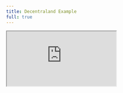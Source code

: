 ```yaml
---
title: Decentraland Example
full: true
---
```

<style global="true">{`
  article {
    padding-top: 1.3rem !important;
  }
`}</style>
<iframe
  src="https://codesandbox.io/embed/github/anudit/convodecentraland?file=/src/game.ts?codemirror=1&fontsize=14&theme=dark&autoresize=1&hidenavigation=1"
  style={{
    width: '100%',
    height: '100%',
    border: 0,
    overflow: 'hidden',
    background: 'rgb(21, 21, 21)'
  }}
  title="Decentraland Example"
  allow="accelerometer; ambient-light-sensor; camera; encrypted-media; geolocation; gyroscope; hid; microphone; midi; payment; usb; vr; xr-spatial-tracking"
  sandbox="allow-autoplay allow-forms allow-modals allow-popups allow-presentation allow-same-origin allow-scripts"
/>

